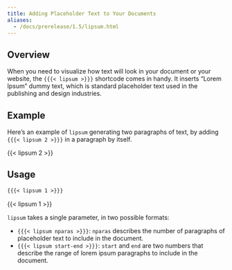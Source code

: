 ```yaml
---
title: Adding Placeholder Text to Your Documents
aliases:
  - /docs/prerelease/1.5/lipsum.html
---
```


## Overview

When you need to visualize how text will look in your document or your website, the `{{{< lipsum >}}}` shortcode comes in handy.
It inserts "Lorem Ipsum" dummy text, which is standard placeholder text used in the publishing and design industries.

## Example

Here's an example of `lipsum` generating two paragraphs of text, by adding `{{{< lipsum 2 >}}}` in a paragraph by itself.

{{< lipsum 2 >}}

## Usage

::: {layout-ncol=1}
```markdown
{{{< lipsum 1 >}}}
```
:::: {.border}
{{< lipsum 1 >}}
::::
:::

`lipsum` takes a single parameter, in two possible formats:

- `{{{< lipsum nparas >}}}`: `nparas` describes the number of paragraphs of placeholder text to include in the document. 
- `{{{< lipsum start-end >}}}`: `start` and `end` are two numbers that describe the range of lorem ipsum paragraphs to include in the document.
